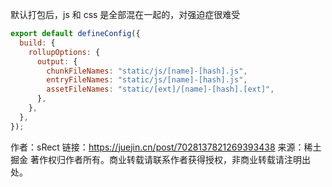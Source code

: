 默认打包后，js 和 css 是全部混在一起的，对强迫症很难受
```js
export default defineConfig({
  build: {
    rollupOptions: {
      output: {
        chunkFileNames: "static/js/[name]-[hash].js",
        entryFileNames: "static/js/[name]-[hash].js",
        assetFileNames: "static/[ext]/[name]-[hash].[ext]",
      },
    },
  },
});


```

作者：sRect
链接：https://juejin.cn/post/7028137821269393438
来源：稀土掘金
著作权归作者所有。商业转载请联系作者获得授权，非商业转载请注明出处。
